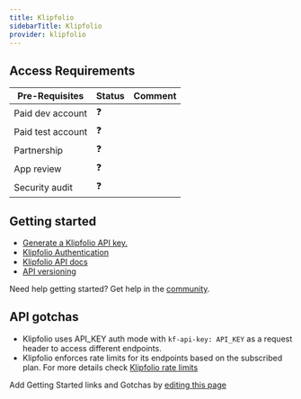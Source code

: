 ```yaml
---
title: Klipfolio
sidebarTitle: Klipfolio
provider: klipfolio
---
```



<Overview />
<PreBuiltTooling provider={providers[pageMetadata.provider]} />
<PreBuiltUseCases />

## Access Requirements
| Pre-Requisites | Status | Comment|
| - | - | - |
| Paid dev account | ❓ |  |
| Paid test account | ❓ |  |
| Partnership | ❓ | |
| App review | ❓ |  |
| Security audit | ❓ | |



## Getting started

-   [Generate a Klipfolio API key.](https://support.klipfolio.com/hc/en-us/articles/215548478-Generate-a-Klipfolio-API-Key)
-   [Klipfolio Authentication](https://apidocs.klipfolio.com/reference/getting-started#authentication)
-   [Klipfolio API docs](https://apidocs.klipfolio.com/reference/)
-   [API versioning](https://apidocs.klipfolio.com/reference/getting-started#versioning)

<Tip>Need help getting started? Get help in the [community](https://nango.dev/slack).</Tip>

## API gotchas

- Klipfolio uses API_KEY auth mode with `kf-api-key: API_KEY` as a request header to access different endpoints.
- Klipfolio enforces rate limits for its endpoints based on the subscribed plan. For more details check [Klipfolio rate limits](https://apidocs.klipfolio.com/reference/getting-started#rate-limiting)

<Note>Add Getting Started links and Gotchas by [editing this page](https://github.com/nangohq/nango/tree/master/docs-v2/integrations/all/klipfolio.mdx)</Note>